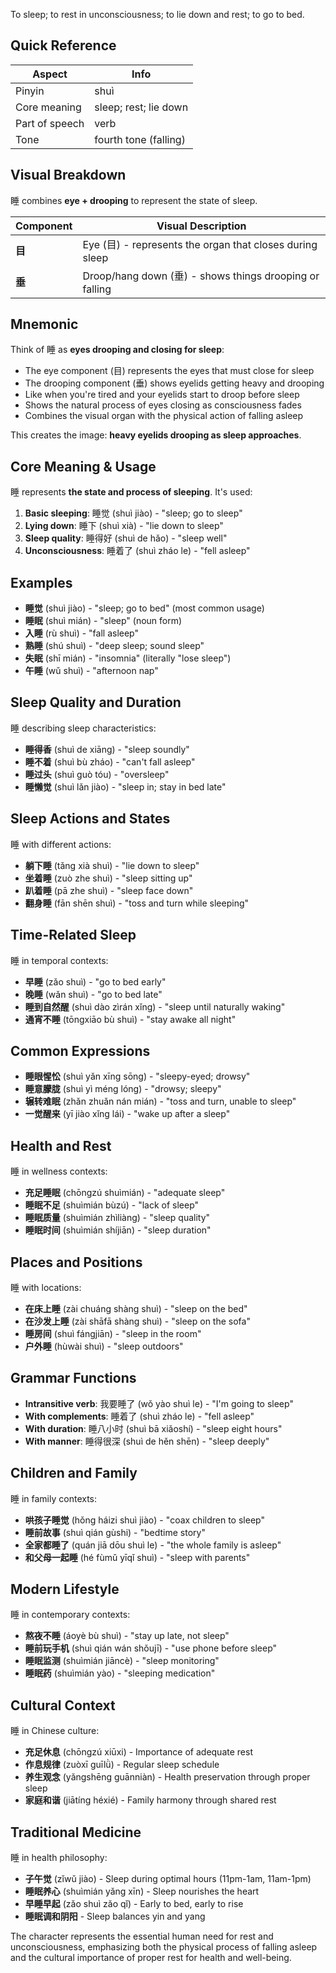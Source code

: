 To sleep; to rest in unconsciousness; to lie down and rest; to go to bed.

## Quick Reference

| Aspect         | Info                  |
| -------------- | --------------------- |
| Pinyin         | shuì                  |
| Core meaning   | sleep; rest; lie down |
| Part of speech | verb                  |
| Tone           | fourth tone (falling) |

## Visual Breakdown

睡 combines **eye + drooping** to represent the state of sleep.

| Component | Visual Description                                       |
| --------- | -------------------------------------------------------- |
| **目**    | Eye (目) - represents the organ that closes during sleep |
| **垂**    | Droop/hang down (垂) - shows things drooping or falling  |

## Mnemonic

Think of 睡 as **eyes drooping and closing for sleep**:

- The eye component (目) represents the eyes that must close for sleep
- The drooping component (垂) shows eyelids getting heavy and drooping
- Like when you're tired and your eyelids start to droop before sleep
- Shows the natural process of eyes closing as consciousness fades
- Combines the visual organ with the physical action of falling asleep

This creates the image: **heavy eyelids drooping as sleep approaches**.

## Core Meaning & Usage

睡 represents **the state and process of sleeping**. It's used:

1. **Basic sleeping**: 睡觉 (shuì jiào) - "sleep; go to sleep"
2. **Lying down**: 睡下 (shuì xià) - "lie down to sleep"
3. **Sleep quality**: 睡得好 (shuì de hǎo) - "sleep well"
4. **Unconsciousness**: 睡着了 (shuì zháo le) - "fell asleep"

## Examples

- **睡觉** (shuì jiào) - "sleep; go to bed" (most common usage)
- **睡眠** (shuì mián) - "sleep" (noun form)
- **入睡** (rù shuì) - "fall asleep"
- **熟睡** (shú shuì) - "deep sleep; sound sleep"
- **失眠** (shī mián) - "insomnia" (literally "lose sleep")
- **午睡** (wǔ shuì) - "afternoon nap"

## Sleep Quality and Duration

睡 describing sleep characteristics:

- **睡得香** (shuì de xiāng) - "sleep soundly"
- **睡不着** (shuì bù zháo) - "can't fall asleep"
- **睡过头** (shuì guò tóu) - "oversleep"
- **睡懒觉** (shuì lǎn jiào) - "sleep in; stay in bed late"

## Sleep Actions and States

睡 with different actions:

- **躺下睡** (tǎng xià shuì) - "lie down to sleep"
- **坐着睡** (zuò zhe shuì) - "sleep sitting up"
- **趴着睡** (pā zhe shuì) - "sleep face down"
- **翻身睡** (fān shēn shuì) - "toss and turn while sleeping"

## Time-Related Sleep

睡 in temporal contexts:

- **早睡** (zǎo shuì) - "go to bed early"
- **晚睡** (wǎn shuì) - "go to bed late"
- **睡到自然醒** (shuì dào zìrán xǐng) - "sleep until naturally waking"
- **通宵不睡** (tōngxiāo bù shuì) - "stay awake all night"

## Common Expressions

- **睡眼惺忪** (shuì yǎn xīng sōng) - "sleepy-eyed; drowsy"
- **睡意朦胧** (shuì yì méng lóng) - "drowsy; sleepy"
- **辗转难眠** (zhǎn zhuǎn nán mián) - "toss and turn, unable to sleep"
- **一觉醒来** (yī jiào xǐng lái) - "wake up after a sleep"

## Health and Rest

睡 in wellness contexts:

- **充足睡眠** (chōngzú shuìmián) - "adequate sleep"
- **睡眠不足** (shuìmián bùzú) - "lack of sleep"
- **睡眠质量** (shuìmián zhìliàng) - "sleep quality"
- **睡眠时间** (shuìmián shíjiān) - "sleep duration"

## Places and Positions

睡 with locations:

- **在床上睡** (zài chuáng shàng shuì) - "sleep on the bed"
- **在沙发上睡** (zài shāfā shàng shuì) - "sleep on the sofa"
- **睡房间** (shuì fángjiān) - "sleep in the room"
- **户外睡** (hùwài shuì) - "sleep outdoors"

## Grammar Functions

- **Intransitive verb**: 我要睡了 (wǒ yào shuì le) - "I'm going to sleep"
- **With complements**: 睡着了 (shuì zháo le) - "fell asleep"
- **With duration**: 睡八小时 (shuì bā xiǎoshí) - "sleep eight hours"
- **With manner**: 睡得很深 (shuì de hěn shēn) - "sleep deeply"

## Children and Family

睡 in family contexts:

- **哄孩子睡觉** (hǒng háizi shuì jiào) - "coax children to sleep"
- **睡前故事** (shuì qián gùshi) - "bedtime story"
- **全家都睡了** (quán jiā dōu shuì le) - "the whole family is asleep"
- **和父母一起睡** (hé fùmǔ yīqǐ shuì) - "sleep with parents"

## Modern Lifestyle

睡 in contemporary contexts:

- **熬夜不睡** (áoyè bù shuì) - "stay up late, not sleep"
- **睡前玩手机** (shuì qián wán shǒujī) - "use phone before sleep"
- **睡眠监测** (shuìmián jiāncè) - "sleep monitoring"
- **睡眠药** (shuìmián yào) - "sleeping medication"

## Cultural Context

睡 in Chinese culture:

- **充足休息** (chōngzú xiūxi) - Importance of adequate rest
- **作息规律** (zuòxī guīlǜ) - Regular sleep schedule
- **养生观念** (yǎngshēng guānniàn) - Health preservation through proper sleep
- **家庭和谐** (jiātíng héxié) - Family harmony through shared rest

## Traditional Medicine

睡 in health philosophy:

- **子午觉** (zǐwǔ jiào) - Sleep during optimal hours (11pm-1am, 11am-1pm)
- **睡眠养心** (shuìmián yǎng xīn) - Sleep nourishes the heart
- **早睡早起** (zǎo shuì zǎo qǐ) - Early to bed, early to rise
- **睡眠调和阴阳** - Sleep balances yin and yang

The character represents the essential human need for rest and unconsciousness, emphasizing both the
physical process of falling asleep and the cultural importance of proper rest for health and
well-being.
